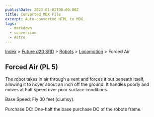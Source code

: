```yaml
---
publishDate: 2023-01-02T00:00:00Z
title: Converted MDX File
excerpt: Auto-converted HTML to MDX.
tags:
  - markdown
  - conversion
  - Astro
---
```






[Index](-index) > [Future d20 SRD](future-d20-srd-index) > [Robots](future-d20-srd-robots-index) > [Locomotion](future-d20-srd-robots-locomotion-index) > Forced Air




## Forced Air (PL 5)


The robot takes in air through a vent and forces it out beneath itself, allowing it to hover about an inch off the ground. It handles poorly and moves at half speed over poor surface conditions.


Base Speed: Fly 30 feet (clumsy).


Purchase DC: One-half the base purchase DC of the robots frame.



